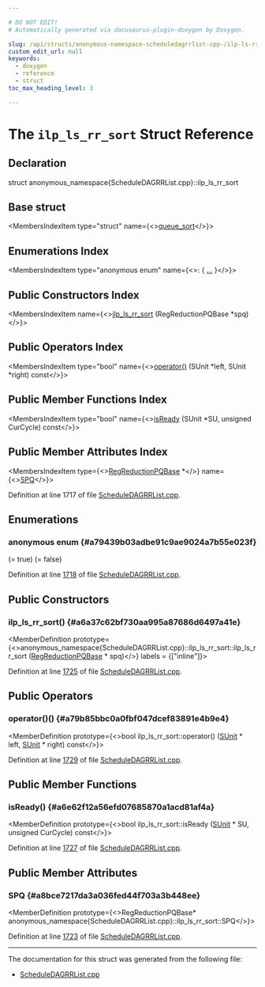 ```yaml
---

# DO NOT EDIT!
# Automatically generated via docusaurus-plugin-doxygen by Doxygen.

slug: /api/structs/anonymous-namespace-scheduledagrrlist-cpp-/ilp-ls-rr-sort
custom_edit_url: null
keywords:
  - doxygen
  - reference
  - struct
toc_max_heading_level: 3

---
```





# The `ilp_ls_rr_sort` Struct Reference

<DoxygenPage pluginConfig={pluginConfig}>



## Declaration

<CodeBlock>struct anonymous_namespace{ScheduleDAGRRList.cpp}::ilp_ls_rr_sort</CodeBlock>

## Base struct

<MembersIndex>

<MembersIndexItem
  type="struct"
  name={<><a href="/docs/api/structs/anonymous-namespace-scheduledagrrlist-cpp-/queue-sort">queue&#95;sort</a></>}>
</MembersIndexItem>

</MembersIndex>

## Enumerations Index

<MembersIndex>

<MembersIndexItem
  type="anonymous enum"
  name={<>:  &#123; <a href="#a79439b03adbe91c9ae9024a7b55e023f">...</a> &#125;</>}>
</MembersIndexItem>

</MembersIndex>

## Public Constructors Index

<MembersIndex>

<MembersIndexItem
  name={<><a href="#a6a37c62bf730aa995a87686d6497a41e">ilp&#95;ls&#95;rr&#95;sort</a> (RegReductionPQBase &#42;spq)</>}>
</MembersIndexItem>

</MembersIndex>

## Public Operators Index

<MembersIndex>

<MembersIndexItem
  type="bool"
  name={<><a href="#a79b85bbc0a0fbf047dcef83891e4b9e4">operator()</a> (SUnit &#42;left, SUnit &#42;right) const</>}>
</MembersIndexItem>

</MembersIndex>

## Public Member Functions Index

<MembersIndex>

<MembersIndexItem
  type="bool"
  name={<><a href="#a6e62f12a56efd07685870a1acd81af4a">isReady</a> (SUnit &#42;SU, unsigned CurCycle) const</>}>
</MembersIndexItem>

</MembersIndex>

## Public Member Attributes Index

<MembersIndex>

<MembersIndexItem
  type={<><a href="/docs/api/classes/anonymous-namespace-scheduledagrrlist-cpp-/regreductionpqbase">RegReductionPQBase</a> &#42;</>}
  name={<><a href="#a8bce7217da3a036fed44f703a3b448ee">SPQ</a></>}>
</MembersIndexItem>

</MembersIndex>


Definition at line 1717 of file <a href="/docs/api/files/lib/lib/codegen/lib/codegen/selectiondag/scheduledagrrlist-cpp">ScheduleDAGRRList.cpp</a>.

<SectionDefinition>

## Enumerations

### anonymous enum  {#a79439b03adbe91c9ae9024a7b55e023f}

<MemberDefinition
  prototype="anonymous enum ">

<EnumerationList title="Enumeration values">

<Link id="a79439b03adbe91c9ae9024a7b55e023fa0882c495caa1bbc571d1bc3c3d3e09f3" />
<EnumerationListItem name="IsBottomUp">
 (= true)
</EnumerationListItem>

<Link id="a79439b03adbe91c9ae9024a7b55e023fac356c5199a702a41ae9ac82191cc885f" />
<EnumerationListItem name="HasReadyFilter">
 (= false)
</EnumerationListItem>

</EnumerationList>

Definition at line <a href="/docs/api/files/lib/lib/codegen/lib/codegen/selectiondag/scheduledagrrlist-cpp/#l01718">1718</a> of file <a href="/docs/api/files/lib/lib/codegen/lib/codegen/selectiondag/scheduledagrrlist-cpp">ScheduleDAGRRList.cpp</a>.
</MemberDefinition>

</SectionDefinition>

<SectionDefinition>

## Public Constructors

### ilp&#95;ls&#95;rr&#95;sort() {#a6a37c62bf730aa995a87686d6497a41e}

<MemberDefinition
  prototype={<>anonymous&#95;namespace&#123;ScheduleDAGRRList.cpp&#125;::ilp&#95;ls&#95;rr&#95;sort::ilp&#95;ls&#95;rr&#95;sort (<a href="/docs/api/classes/anonymous-namespace-scheduledagrrlist-cpp-/regreductionpqbase">RegReductionPQBase</a> &#42; spq)</>}
  labels = {["inline"]}>

Definition at line <a href="/docs/api/files/lib/lib/codegen/lib/codegen/selectiondag/scheduledagrrlist-cpp/#l01725">1725</a> of file <a href="/docs/api/files/lib/lib/codegen/lib/codegen/selectiondag/scheduledagrrlist-cpp">ScheduleDAGRRList.cpp</a>.
</MemberDefinition>

</SectionDefinition>

<SectionDefinition>

## Public Operators

### operator()() {#a79b85bbc0a0fbf047dcef83891e4b9e4}

<MemberDefinition
  prototype={<>bool ilp&#95;ls&#95;rr&#95;sort::operator() (<a href="/docs/api/classes/llvm/sunit">SUnit</a> &#42; left, <a href="/docs/api/classes/llvm/sunit">SUnit</a> &#42; right) const</>}>

Definition at line <a href="/docs/api/files/lib/lib/codegen/lib/codegen/selectiondag/scheduledagrrlist-cpp/#l01729">1729</a> of file <a href="/docs/api/files/lib/lib/codegen/lib/codegen/selectiondag/scheduledagrrlist-cpp">ScheduleDAGRRList.cpp</a>.
</MemberDefinition>

</SectionDefinition>

<SectionDefinition>

## Public Member Functions

### isReady() {#a6e62f12a56efd07685870a1acd81af4a}

<MemberDefinition
  prototype={<>bool ilp&#95;ls&#95;rr&#95;sort::isReady (<a href="/docs/api/classes/llvm/sunit">SUnit</a> &#42; SU, unsigned CurCycle) const</>}>

Definition at line <a href="/docs/api/files/lib/lib/codegen/lib/codegen/selectiondag/scheduledagrrlist-cpp/#l01727">1727</a> of file <a href="/docs/api/files/lib/lib/codegen/lib/codegen/selectiondag/scheduledagrrlist-cpp">ScheduleDAGRRList.cpp</a>.
</MemberDefinition>

</SectionDefinition>

<SectionDefinition>

## Public Member Attributes

### SPQ {#a8bce7217da3a036fed44f703a3b448ee}

<MemberDefinition
  prototype={<>RegReductionPQBase&#42; anonymous&#95;namespace&#123;ScheduleDAGRRList.cpp&#125;::ilp&#95;ls&#95;rr&#95;sort::SPQ</>}>

Definition at line <a href="/docs/api/files/lib/lib/codegen/lib/codegen/selectiondag/scheduledagrrlist-cpp/#l01723">1723</a> of file <a href="/docs/api/files/lib/lib/codegen/lib/codegen/selectiondag/scheduledagrrlist-cpp">ScheduleDAGRRList.cpp</a>.
</MemberDefinition>

</SectionDefinition>

<hr/>

The documentation for this struct was generated from the following file:

<ul>
<li><a href="/docs/api/files/lib/lib/codegen/lib/codegen/selectiondag/scheduledagrrlist-cpp">ScheduleDAGRRList.cpp</a></li>
</ul>

</DoxygenPage>
